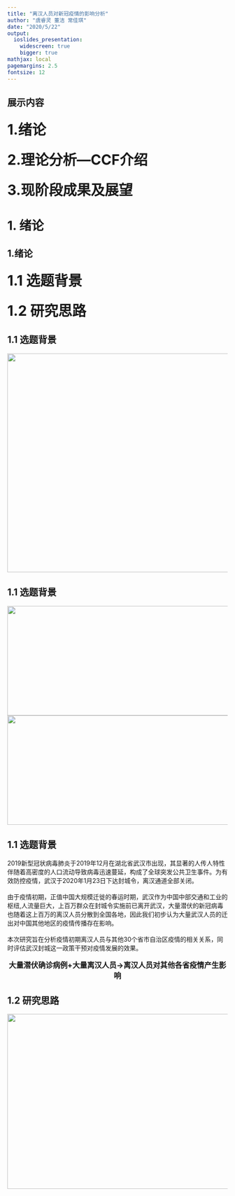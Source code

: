 ```yaml
---
title: "离汉人员对新冠疫情的影响分析"
author: "虞睿灵 董洁 常佳琪"
date: "2020/5/22"
output:
  ioslides_presentation: 
    widescreen: true
    bigger: true
mathjax: local
pagemargins: 2.5
fontsize: 12
---
```


## **展示内容**

### <font size=6>**1.绪论**</font>

### <font size=6>**2.理论分析—CCF介绍**</font>

### <font size=6>**3.现阶段成果及展望**</font>


# 1. 绪论

## 1.绪论

### <font size=6>**1.1 选题背景**</font>

### <font size=6>**1.2 研究思路**</font>

## **1.1 选题背景**
<div align=center><img width='900' height='500'src='./graph/time.png'/></div>

## **1.1 选题背景**
<div align=center><img width='900' height='250'src='./graph/outflow1.png'/></div>
<div align=center><img width='900' height='250'src='./graph/outflow2.png'/></div>


## **1.1 选题背景**

2019新型冠状病毒肺炎于2019年12月在湖北省武汉市出现，其显著的人传人特性伴随着高密度的人口流动导致病毒迅速蔓延，构成了全球突发公共卫生事件。为有效防控疫情，武汉于2020年1月23日下达封城令，离汉通道全部关闭。  
<br/>
由于疫情初期，正值中国大规模迁徙的春运时期，武汉作为中国中部交通和工业的枢纽,人流量巨大，上百万群众在封城令实施前已离开武汉，大量潜伏的新冠病毒也随着这上百万的离汉人员分散到全国各地，因此我们初步认为大量武汉人员的迁出对中国其他地区的疫情传播存在影响。  
<br/>
本次研究旨在分析疫情初期离汉人员与其他30个省市自治区疫情的相关关系，同时评估武汉封城这一政策干预对疫情发展的效果。  
<br/>
<center><big>**大量潜伏确诊病例+大量离汉人员→离汉人员对其他各省疫情产生影响**</big></center>


## **1.2 研究思路**
<div align=center><img width='600' height='400'src='./graph/research_thought.png'/></div>




